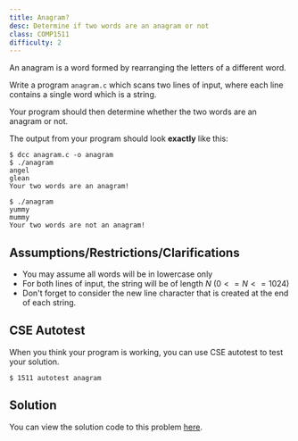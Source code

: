 ```yaml
---
title: Anagram?
desc: Determine if two words are an anagram or not
class: COMP1511
difficulty: 2
---
```



An anagram is a word formed by rearranging the letters of a different word.

Write a program `anagram.c` which scans two lines of input, where each line contains a single word which is a string.

Your program should then determine whether the two words are an anagram or not.

The output from your program should look **exactly** like this:

```bash:~/1511-revision/anagram
$ dcc anagram.c -o anagram
$ ./anagram
angel
glean
Your two words are an anagram! 
```

```bash:~/1511-revision/anagram
$ ./anagram
yummy
mummy
Your two words are not an anagram! 
```

## Assumptions/Restrictions/Clarifications

- You may assume all words will be in lowercase only
- For both lines of input, the string will be of length $N$ ($0 <= N <= 1024$)
- Don't forget to consider the new line character that is created at the end of each string.

## CSE Autotest

When you think your program is working, you can use CSE autotest to test your solution.

```bash:~/1511-revision/anagram:~
$ 1511 autotest anagram
```

## Solution

You can view the solution code to this problem [here](https://github.com/csesoc/comp1511-revision-t1-2022/blob/master/solutions/anagram/solution.c).
